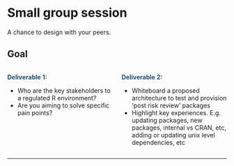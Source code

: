 # Small group session {.center}

A chance to design with your peers.

## Goal

::: {.columns}

::: {.column width="50%"}
[**Deliverable 1:**]{style="color: #1f4e79;"}

- Who are the key stakeholders to a regulated R environment?
- Are you aiming to solve specific pain points?
:::

::: {.column width="50%"}
[**Deliverable 2:**]{style="color: #1f4e79;"}

- Whiteboard a proposed architecture to test and provision 'post risk review' packages
- Highlight key experiences. E.g. updating packages, new packages, internal vs CRAN, etc, adding or updating unix level dependencies, etc
:::

:::

---
